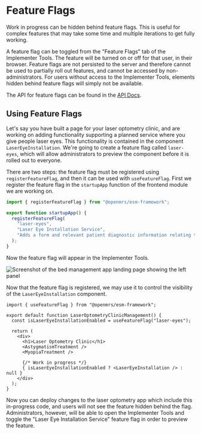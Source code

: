 # Feature Flags

Work in progress can be hidden behind feature flags. This is useful for complex features that may take some time and multiple iterations to get fully working.

A feature flag can be toggled from the "Feature Flags" tab of the Implementer Tools. The feature will be turned on or off for that user, in their browser. Feature flags are not persisted to the server and therefore cannot be used to partially roll out features, and cannot be accessed by non-administrators. For users without access to the Implementer Tools, elements hidden behind feature flags will simply not be available.

The API for feature flags can be found in the [API Docs](https://github.com/openmrs/openmrs-esm-core/blob/main/packages/framework/esm-framework/docs/API.md#feature-flags-functions).

## Using Feature Flags

Let's say you have built a page for your laser optometry clinic, and are working on adding functionality supporting a planned service where you give people laser eyes. This functionality is contained in the component `LaserEyeInstallation`. We're going to create a feature flag called `laser-eyes`, which will allow administrators to preview the component before it is rolled out to everyone.

There are two steps: the feature flag must be registered using `registerFeatureFlag`, and then it can be used with `useFeatureFlag`. First we register the feature flag in the `startupApp` function of the frontend module we are working on.

```ts
import { registerFeatureFlag } from "@openmrs/esm-framework";

export function startupApp() {
  registerFeatureFlag(
    "laser-eyes",
    "Laser Eye Installation Service",
    "Adds a form and relevant patient diagnostic information relating to the planned Laser Eye Installation Service to the laser optometry clinic management page."
  );
}
```

Now the feature flag will appear in the Implementer Tools.

<Image
  src="/feature-flag.png"
  alt="Screenshot of the bed management app landing page showing the left panel"
  width={1000}
  height={746}
/>

Now that the feature flag is registered, we may use it to control the visibility of the `LaserEyeInstallation` component.

```tsx
import { useFeatureFlag } from "@openmrs/esm-framework";

export default function LaserOptometryClinicManagement() {
  const isLaserEyeInstallationEnabled = useFeatureFlag("laser-eyes");

  return (
    <div>
      <h1>Laser Optometry Clinic</h1>
      <AstygmatismTreatment />
      <MyopiaTreatment />

      {/* Work in progress */}
      { isLaserEyeInstallationEnabled ? <LaserEyeInstallation /> : null }
    </div>
  );
}
```

Now you can deploy changes to the laser optometry app which include this in-progress code, and users will not see the feature hidden behind the flag. Administrators, however, will be able to open the Implementer Tools and toggle the "Laser Eye Installation Service" feature flag in order to preview the feature.
